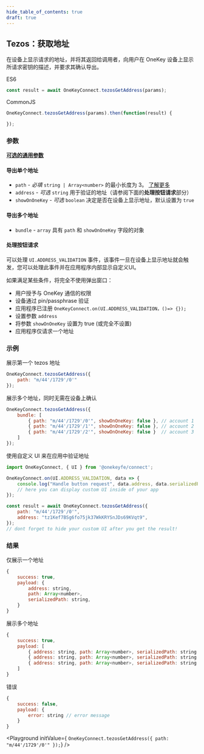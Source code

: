 ```yaml
---
hide_table_of_contents: true
draft: true
---
```



## Tezos：获取地址
在设备上显示请求的地址，并将其返回给调用者，向用户在 OneKey 设备上显示所请求密钥的描述，并要求其确认导出。

ES6
```javascript
const result = await OneKeyConnect.tezosGetAddress(params);
```

CommonJS
```javascript
OneKeyConnect.tezosGetAddress(params).then(function(result) {

});
```

### 参数
[**可选的通用参数**](./commonParams)

#### 导出单个地址

- `path` - *必填* `string | Array<number>` 的最小长度为 3。 [了解更多](./path)
- `address` - *可选* `string` 用于验证的地址（请参阅下面的**处理按钮请求**部分）
- `showOnOneKey` - *可选* `boolean` 决定是否在设备上显示地址，默认设置为 `true`

#### 导出多个地址

- `bundle` - `array` 具有 `path` 和 `showOnOneKey` 字段的对象

#### 处理按钮请求
可以处理 `UI.ADDRESS_VALIDATION` 事件，该事件一旦在设备上显示地址就会触发，您可以处理此事件并在应用程序内部显示自定义UI。

如果满足某些条件，将完全不使用弹出窗口：
- 用户授予与 OneKey 通信的权限
- 设备通过 pin/passphrase 验证
- 应用程序已注册 `OneKeyConnect.on(UI.ADDRESS_VALIDATION，()=> {});`
- 设置参数 `address`
- 将参数 `showOnOneKey` 设置为 true (或完全不设置)
- 应用程序仅请求一个地址

### 示例

展示第一个 tezos 地址

```javascript
OneKeyConnect.tezosGetAddress({
    path: "m/44'/1729'/0'"
});
```

展示多个地址，同时无需在设备上确认
```javascript
OneKeyConnect.tezosGetAddress({
    bundle: [
        { path: "m/44'/1729'/0'", showOnOneKey: false }, // account 1
        { path: "m/44'/1729'/1'", showOnOneKey: false }, // account 2
        { path: "m/44'/1729'/2'", showOnOneKey: false }  // account 3
    ]
});
```

使用自定义 UI 来在应用中验证地址
```javascript
import OneKeyConnect, { UI } from '@onekeyfe/connect';

OneKeyConnect.on(UI.ADDRESS_VALIDATION, data => {
    console.log("Handle button request", data.address, data.serializedPath);
    // here you can display custom UI inside of your app
});

const result = await OneKeyConnect.tezosGetAddress({
    path: "m/44'/1729'/0'",
    address: "tz1Kef7BSg6fo75jk37WkKRYSnJDs69KVqt9",
});
// dont forget to hide your custom UI after you get the result!
```

### 结果

仅展示一个地址
```javascript
{
    success: true,
    payload: {
        address: string,
        path: Array<number>,
        serializedPath: string,
    }
}
```

展示多个地址
```javascript
{
    success: true,
    payload: [
        { address: string, path: Array<number>, serializedPath: string }, // account 1
        { address: string, path: Array<number>, serializedPath: string }, // account 2
        { address: string, path: Array<number>, serializedPath: string }, // account 3
    ]
}
```

错误
```javascript
{
    success: false,
    payload: {
        error: string // error message
    }
}
```

<Playground
    initValue={
`OneKeyConnect.tezosGetAddress({
    path: "m/44'/1729'/0'"
});`}
/>
